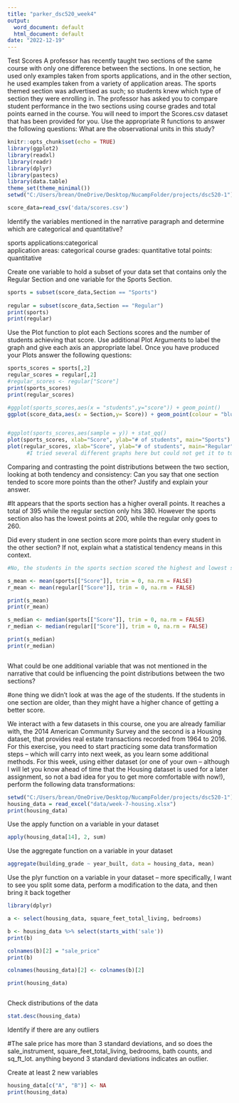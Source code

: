 ```yaml
---
title: "parker_dsc520_week4"
output:
  word_document: default
  html_document: default
date: "2022-12-19"
---
```


Test Scores
A professor has recently taught two sections of the same course with only one difference between the sections. In one section, he used only examples taken from sports applications, and in the other section, he used examples taken from a variety of application areas. The sports themed section was advertised as such; so students knew which type of section they were enrolling in. The professor has asked you to compare student performance in the two sections using course grades and total points earned in the course. You will need to import the Scores.csv dataset that has been provided for you.
Use the appropriate R functions to answer the following questions:
What are the observational units in this study?

```r
knitr::opts_chunk$set(echo = TRUE)
library(ggplot2)
library(readxl)
library(readr)
library(dplyr)
library(pastecs)
library(data.table)
theme_set(theme_minimal())
setwd("C:/Users/brean/OneDrive/Desktop/NucampFolder/projects/dsc520-1")

score_data=read_csv('data/scores.csv')

```

Identify the variables mentioned in the narrative paragraph and determine which are categorical and quantitative?

sports applications:categorical   
application areas: categorical
course grades: quantitative
total points: quantitative

Create one variable to hold a subset of your data set that contains only the Regular Section and one variable for the Sports Section.

```r

sports = subset(score_data,Section == "Sports")
  
regular = subset(score_data,Section == "Regular")
print(sports)
print(regular)


```

Use the Plot function to plot each Sections scores and the number of students achieving that score. Use additional Plot Arguments to label the graph and give each axis an appropriate label. Once you have produced your Plots answer the following questions:

```r
sports_scores = sports[,2]
regular_scores = regular[,2]
#regular_scores <- regular["Score"]
print(sports_scores)
print(regular_scores)

#ggplot(sports_scores,aes(x = "students",y="score")) + geom_point()
ggplot(score_data,aes(x = Section,y= Score)) + geom_point(colour = "blue")


#ggplot(sports_scores,aes(sample = y)) + stat_qq()
plot(sports_scores, xlab="Score", ylab="# of students", main="Sports")
plot(regular_scores, xlab="Score", ylab="# of students", main="Regular")
      #I tried several different graphs here but could not get it to turn out how it should.  I need to figure out how to swap the x  and y data and that should resolve the biggest issue. Attempted to ask other students but could not get help either. I have found what the graphs should look like so I can still answer the rest of the questions. 


```

Comparing and contrasting the point distributions between the two section, looking at both tendency and consistency: Can you say that one section tended to score more points than the other? Justify and explain your answer.

#It appears that the sports section has a higher overall points. It reaches a total of 395 while the regular section only hits 380. However the sports section also has the lowest points at 200, while the regular only goes to 260. 

Did every student in one section score more points than every student in the other section? If not, explain what a statistical tendency means in this context.

```r
#No, the students in the sports section scored the highest and lowest scores. If you look at the mean, the regular students actually had a higher overall average. The medial score is also higher among the regular students. So, even though the sports section had the highest score, they didn't have the highest overall score. 

s_mean <- mean(sports[["Score"]], trim = 0, na.rm = FALSE)
r_mean <- mean(regular[["Score"]], trim = 0, na.rm = FALSE)

print(s_mean)
print(r_mean)

s_median <- median(sports[["Score"]], trim = 0, na.rm = FALSE)
r_median <- median(regular[["Score"]], trim = 0, na.rm = FALSE)

print(s_median)
print(r_median)



```

 

What could be one additional variable that was not mentioned in the narrative that could be influencing the point distributions between the two sections?

#one thing we didn't look at was the age of the students. If the students in one section are older, than they might have a higher chance of getting a better score. 

We interact with a few datasets in this course, one you are already familiar with, the 2014 American Community Survey and the second is a Housing dataset, that provides real estate transactions recorded from 1964 to 2016.  For this exercise, you need to start practicing some data transformation steps – which will carry into next week, as you learn some additional methods.  For this week, using either dataset (or one of your own – although I will let you know ahead of time that the Housing dataset is used for a later assignment, so not a bad idea for you to get more comfortable with now!), perform the following data transformations:


```r

setwd("C:/Users/brean/OneDrive/Desktop/NucampFolder/projects/dsc520-1")
housing_data = read_excel("data/week-7-housing.xlsx")
print(housing_data)


```


Use the apply function on a variable in your dataset

```r
apply(housing_data[14], 2, sum)

```


Use the aggregate function on a variable in your dataset


```r

aggregate(building_grade ~ year_built, data = housing_data, mean)

```

Use the plyr function on a variable in your dataset – more specifically, I want to see you split some data, perform a modification to the data, and then bring it back together

```r
library(dplyr)

a <- select(housing_data, square_feet_total_living, bedrooms)

b <- housing_data %>% select(starts_with('sale'))
print(b)

colnames(b)[2] = "sale_price"
print(b)

colnames(housing_data)[2] <- colnames(b)[2]

print(housing_data)



```

Check distributions of the data

```r

stat.desc(housing_data)


```

Identify if there are any outliers

#The sale price has more than 3 standard deviations, and so does the sale_instrument, square_feet_total_living, bedrooms, bath counts, and sq_ft_lot. anything beyond 3 standard deviations indicates an outlier.

Create at least 2 new variables

```r

housing_data[c("A", "B")] <- NA
print(housing_data)


```




















